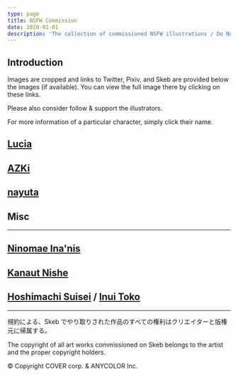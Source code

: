 ```yaml
---
type: page
title: NSFW Commission
date: 2020-01-01
description: 'The collection of commissioned NSFW illustrations / Do Not Repost'
---
```



<Warning />

## Introduction

Images are cropped and links to Twitter, Pixiv, and Skeb are provided below the images (if available). You can view the full image there by clicking on these links.

Please also consider follow & support the illustrators.

For more information of a particular character, simply click their name.

<Update />

## [Lucia](https://twitter.com/Luciaaa_Sings)

<Commission Character="Lucia" />

## [AZKi](https://www.youtube.com/channel/UC0TXe_LYZ4scaW2XMyi5_kw)

<Commission Character="AZKi" />

## [nayuta](https://www.youtube.com/c/7utauta)

<Commission Character="nayuta" />

## Misc

<Commission Character="Misc" />

---

## [Ninomae Ina'nis](https://www.youtube.com/channel/UCMwGHR0BTZuLsmjY_NT5Pwg)

<Stale Character="Ina" />

## [Kanaut Nishe](https://www.youtube.com/c/ukaisaki)

<Stale Character="Nishe" />

## [Hoshimachi Suisei](https://www.youtube.com/channel/UC5CwaMl1eIgY8h02uZw7u8A) / [Inui Toko](https://www.youtube.com/channel/UCXRlIK3Cw_TJIQC5kSJJQMg)

<Stale Character="tkmt" />

---

<div className="text-center text-xs">

規約による、Skeb でやり取りされた作品のすべての権利はクリエイターと版権元に帰属する。

The copyright of all art works commissioned on Skeb belongs to the artist and the proper copyright holders.

© Copyright COVER corp. & ANYCOLOR Inc.

</div>
